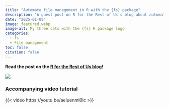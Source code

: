 ```yaml
---
title: "Automate file management in R with the {fs} package"
description: "A guest post on R for the Rest of Us's blog about automating file management with the {fs} package."
date: "2025-01-09"
image: featured.webp
image-alt: My three cats with the {fs} R package logo
categories:
  - fs
  - File management
toc: false
citation: false
---
```


**
Read the post on the [R for the Rest of Us
blog](https://rfortherestofus.com/2025/01/fs-file-management/)!**

[![](screenshot.webp)](https://rfortherestofus.com/2025/01/fs-file-management/){fig-alt="Screenshot of the 'Use functions to easily repeat this process' section of the blog post."}

### Accompanying video tutorial

{{< video https://youtu.be/aeIuenml0Ic >}}
